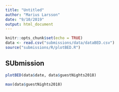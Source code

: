 ```yaml
---
title: "Untitled"
author: "Marius Larsson"
date: "9/10/2019"
output: html_document
---
```


```r
knitr::opts_chunk$set(echo = TRUE)
data <- read.csv("submissions/data/dataBED.csv")
source("submissions/R/plotBED.R")
```

## SUbmission

```r
plotBED(data$date, data$guestNights2018)
```

```r
max(data$guestNights2018)
```

